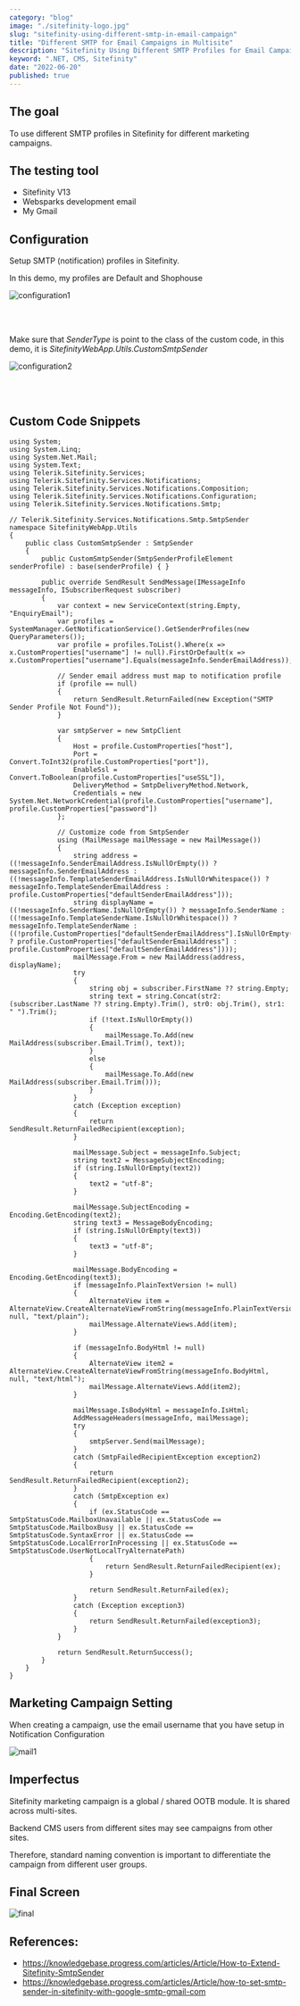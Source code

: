 ```yaml
---
category: "blog"
image: "./sitefinity-logo.jpg"
slug: "sitefinity-using-different-smtp-in-email-campaign"
title: "Different SMTP for Email Campaigns in Multisite"
description: "Sitefinity Using Different SMTP Profiles for Email Campaigns in Multisite environment"
keyword: ".NET, CMS, Sitefinity"
date: "2022-06-20"
published: true
---
```


## <b>The goal</b>

To use different SMTP profiles in Sitefinity for different marketing campaigns.

## <b>The testing tool</b>

- Sitefinity V13
- Websparks development email
- My Gmail

## <b>Configuration</b>

Setup SMTP (notification) profiles in Sitefinity.

In this demo, my profiles are Default and Shophouse

![configuration1](./configuration1.png)

<br/><br/>

Make sure that <i>SenderType</i> is point to the class of the custom code, in this demo, it is <i>SitefinityWebApp.Utils.CustomSmtpSender</i>

![configuration2](./configuration2.png)

<br/><br/>

## <b>Custom Code Snippets</b>

```
using System;
using System.Linq;
using System.Net.Mail;
using System.Text;
using Telerik.Sitefinity.Services;
using Telerik.Sitefinity.Services.Notifications;
using Telerik.Sitefinity.Services.Notifications.Composition;
using Telerik.Sitefinity.Services.Notifications.Configuration;
using Telerik.Sitefinity.Services.Notifications.Smtp;

// Telerik.Sitefinity.Services.Notifications.Smtp.SmtpSender
namespace SitefinityWebApp.Utils
{
    public class CustomSmtpSender : SmtpSender
    {
        public CustomSmtpSender(SmtpSenderProfileElement senderProfile) : base(senderProfile) { }

        public override SendResult SendMessage(IMessageInfo messageInfo, ISubscriberRequest subscriber)
        {
            var context = new ServiceContext(string.Empty, "EnquiryEmail");
            var profiles = SystemManager.GetNotificationService().GetSenderProfiles(new QueryParameters());
            var profile = profiles.ToList().Where(x => x.CustomProperties["username"] != null).FirstOrDefault(x => x.CustomProperties["username"].Equals(messageInfo.SenderEmailAddress));

            // Sender email address must map to notification profile
            if (profile == null)
            {
                return SendResult.ReturnFailed(new Exception("SMTP Sender Profile Not Found"));
            }

            var smtpServer = new SmtpClient
            {
                Host = profile.CustomProperties["host"],
                Port = Convert.ToInt32(profile.CustomProperties["port"]),
                EnableSsl = Convert.ToBoolean(profile.CustomProperties["useSSL"]),
                DeliveryMethod = SmtpDeliveryMethod.Network,
                Credentials = new System.Net.NetworkCredential(profile.CustomProperties["username"], profile.CustomProperties["password"])
            };

            // Customize code from SmtpSender
            using (MailMessage mailMessage = new MailMessage())
            {
                string address = ((!messageInfo.SenderEmailAddress.IsNullOrEmpty()) ? messageInfo.SenderEmailAddress : ((!messageInfo.TemplateSenderEmailAddress.IsNullOrWhitespace()) ? messageInfo.TemplateSenderEmailAddress : profile.CustomProperties["defaultSenderEmailAddress"]));
                string displayName = ((!messageInfo.SenderName.IsNullOrEmpty()) ? messageInfo.SenderName : ((!messageInfo.TemplateSenderName.IsNullOrWhitespace()) ? messageInfo.TemplateSenderName : ((!profile.CustomProperties["defaultSenderEmailAddress"].IsNullOrEmpty()) ? profile.CustomProperties["defaultSenderEmailAddress"] : profile.CustomProperties["defaultSenderEmailAddress"])));
                mailMessage.From = new MailAddress(address, displayName);
                try
                {
                    string obj = subscriber.FirstName ?? string.Empty;
                    string text = string.Concat(str2: (subscriber.LastName ?? string.Empty).Trim(), str0: obj.Trim(), str1: " ").Trim();
                    if (!text.IsNullOrEmpty())
                    {
                        mailMessage.To.Add(new MailAddress(subscriber.Email.Trim(), text));
                    }
                    else
                    {
                        mailMessage.To.Add(new MailAddress(subscriber.Email.Trim()));
                    }
                }
                catch (Exception exception)
                {
                    return SendResult.ReturnFailedRecipient(exception);
                }

                mailMessage.Subject = messageInfo.Subject;
                string text2 = MessageSubjectEncoding;
                if (string.IsNullOrEmpty(text2))
                {
                    text2 = "utf-8";
                }

                mailMessage.SubjectEncoding = Encoding.GetEncoding(text2);
                string text3 = MessageBodyEncoding;
                if (string.IsNullOrEmpty(text3))
                {
                    text3 = "utf-8";
                }

                mailMessage.BodyEncoding = Encoding.GetEncoding(text3);
                if (messageInfo.PlainTextVersion != null)
                {
                    AlternateView item = AlternateView.CreateAlternateViewFromString(messageInfo.PlainTextVersion, null, "text/plain");
                    mailMessage.AlternateViews.Add(item);
                }

                if (messageInfo.BodyHtml != null)
                {
                    AlternateView item2 = AlternateView.CreateAlternateViewFromString(messageInfo.BodyHtml, null, "text/html");
                    mailMessage.AlternateViews.Add(item2);
                }

                mailMessage.IsBodyHtml = messageInfo.IsHtml;
                AddMessageHeaders(messageInfo, mailMessage);
                try
                {
                    smtpServer.Send(mailMessage);
                }
                catch (SmtpFailedRecipientException exception2)
                {
                    return SendResult.ReturnFailedRecipient(exception2);
                }
                catch (SmtpException ex)
                {
                    if (ex.StatusCode == SmtpStatusCode.MailboxUnavailable || ex.StatusCode == SmtpStatusCode.MailboxBusy || ex.StatusCode == SmtpStatusCode.SyntaxError || ex.StatusCode == SmtpStatusCode.LocalErrorInProcessing || ex.StatusCode == SmtpStatusCode.UserNotLocalTryAlternatePath)
                    {
                        return SendResult.ReturnFailedRecipient(ex);
                    }

                    return SendResult.ReturnFailed(ex);
                }
                catch (Exception exception3)
                {
                    return SendResult.ReturnFailed(exception3);
                }
            }

            return SendResult.ReturnSuccess();
        }
    }
}
```

## <b>Marketing Campaign Setting</b>

When creating a campaign, use the email username that you have setup in Notification Configuration

![mail1](./mail1.png)


## <b>Imperfectus</b>

Sitefinity marketing campaign is a global / shared OOTB module. It is shared across multi-sites.

Backend CMS users from different sites may see campaigns from other sites.

Therefore, standard naming convention is important to differentiate the campaign from different user groups.

## <b>Final Screen</b>

![final](./final.png)


## References:

- https://knowledgebase.progress.com/articles/Article/How-to-Extend-Sitefinity-SmtpSender
- https://knowledgebase.progress.com/articles/Article/how-to-set-smtp-sender-in-sitefinity-with-google-smtp-gmail-com